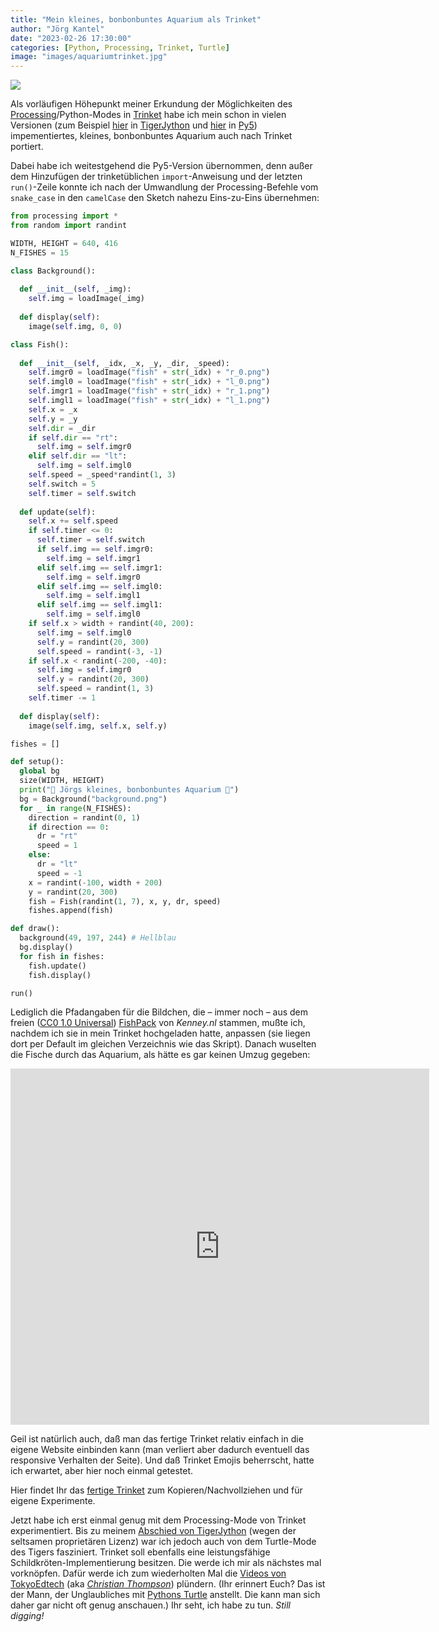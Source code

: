 ```yaml
---
title: "Mein kleines, bonbonbuntes Aquarium als Trinket"
author: "Jörg Kantel"
date: "2023-02-26 17:30:00"
categories: [Python, Processing, Trinket, Turtle]
image: "images/aquariumtrinket.jpg"
---
```


[![](images/aquariumtrinket-b.jpg)](https://www.flickr.com/photos/schockwellenreiter/52710952709/)

Als vorläufigen Höhepunkt meiner Erkundung der Möglichkeiten des [Processing](http://cognitiones.kantel-chaos-team.de/programmierung/creativecoding/processing/processing.html)/Python-Modes in [Trinket](http://cognitiones.kantel-chaos-team.de/programmierung/python/trinket.html) habe ich mein schon in vielen Versionen (zum Beispiel [hier](http://blog.schockwellenreiter.de/2022/01/2022010802.html) in [TigerJython](http://cognitiones.kantel-chaos-team.de/programmierung/python/tigerjython.html) und [hier](http://blog.schockwellenreiter.de/2022/11/2022112002.html) in [Py5](http://cognitiones.kantel-chaos-team.de/programmierung/creativecoding/processing/py5.html)) impementiertes, kleines, bonbonbuntes Aquarium auch nach Trinket portiert.

Dabei habe ich weitestgehend die Py5-Version übernommen, denn außer dem Hinzufügen der trinketüblichen `import`-Anweisung und der letzten `run()`-Zeile konnte ich nach der Umwandlung der Processing-Befehle vom `snake_case` in den `camelCase` den Sketch nahezu Eins-zu-Eins übernehmen:

~~~python
from processing import *
from random import randint

WIDTH, HEIGHT = 640, 416
N_FISHES = 15

class Background():
  
  def __init__(self, _img):
    self.img = loadImage(_img)
    
  def display(self):
    image(self.img, 0, 0)

class Fish():
  
  def __init__(self, _idx, _x, _y, _dir, _speed):
    self.imgr0 = loadImage("fish" + str(_idx) + "r_0.png")
    self.imgl0 = loadImage("fish" + str(_idx) + "l_0.png")
    self.imgr1 = loadImage("fish" + str(_idx) + "r_1.png")
    self.imgl1 = loadImage("fish" + str(_idx) + "l_1.png")
    self.x = _x
    self.y = _y
    self.dir = _dir
    if self.dir == "rt":
      self.img = self.imgr0
    elif self.dir == "lt":
      self.img = self.imgl0
    self.speed = _speed*randint(1, 3)
    self.switch = 5
    self.timer = self.switch
    
  def update(self):
    self.x += self.speed
    if self.timer <= 0:
      self.timer = self.switch
      if self.img == self.imgr0:
        self.img = self.imgr1
      elif self.img == self.imgr1:
        self.img = self.imgr0
      elif self.img == self.imgl0:
        self.img = self.imgl1
      elif self.img == self.imgl1:
        self.img = self.imgl0
    if self.x > width + randint(40, 200):
      self.img = self.imgl0
      self.y = randint(20, 300)
      self.speed = randint(-3, -1)
    if self.x < randint(-200, -40):
      self.img = self.imgr0
      self.y = randint(20, 300)
      self.speed = randint(1, 3)
    self.timer -= 1
 
  def display(self):
    image(self.img, self.x, self.y)

fishes = []

def setup():
  global bg
  size(WIDTH, HEIGHT)
  print("🐠 Jörgs kleines, bonbonbuntes Aquarium 🐡")
  bg = Background("background.png")
  for _ in range(N_FISHES):
    direction = randint(0, 1)
    if direction == 0:
      dr = "rt"
      speed = 1
    else:
      dr = "lt"
      speed = -1
    x = randint(-100, width + 200)
    y = randint(20, 300)
    fish = Fish(randint(1, 7), x, y, dr, speed)
    fishes.append(fish)

def draw():
  background(49, 197, 244) # Hellblau
  bg.display()
  for fish in fishes:
    fish.update()
    fish.display()

run()
~~~

Lediglich die Pfadangaben für die Bildchen, die -- immer noch -- aus dem freien ([CC0 1.0 Universal](https://creativecommons.org/publicdomain/zero/1.0/)) [FishPack](https://www.kenney.nl/assets/fish-pack) von *Kenney.nl* stammen, mußte ich, nachdem ich sie in mein Trinket hochgeladen hatte, anpassen (sie liegen dort per Default im gleichen Verzeichnis wie das Skript). Danach wuselten die Fische durch das Aquarium, als hätte es gar keinen Umzug gegeben:

<iframe src="https://trinket.io/embed/python/182652f95f?outputOnly=true&runOption=run&start=result" width="670" height="570" frameborder="0" marginwidth="0" marginheight="0" allowfullscreen></iframe>

Geil ist natürlich auch, daß man das fertige Trinket relativ einfach in die eigene Website einbinden kann (man verliert aber dadurch eventuell das responsive Verhalten der Seite). Und daß Trinket Emojis beherrscht, hatte ich erwartet, aber hier noch einmal getestet.

Hier findet Ihr das [fertige Trinket](https://trinket.io/python/182652f95f) zum Kopieren/Nachvollziehen und für eigene Experimente.

Jetzt habe ich erst einmal genug mit dem Processing-Mode von Trinket experimentiert. Bis zu meinem [Abschied von TigerJython](http://blog.schockwellenreiter.de/2022/10/2022103001.html) (wegen der seltsamen proprietären Lizenz) war ich jedoch auch von dem Turtle-Mode des Tigers fasziniert. Trinket soll ebenfalls eine leistungsfähige Schildkröten-Implementierung besitzen. Die werde ich mir als nächstes mal vorknöpfen. Dafür werde ich zum wiederholten Mal die [Videos von TokyoEdtech](https://www.youtube.com/@TokyoEdTech) (aka *[Christian Thompson](https://christianthompson.com/)*) plündern. (Ihr erinnert Euch? Das ist der Mann, der Unglaubliches mit [Pythons Turtle](http://cognitiones.kantel-chaos-team.de/programmierung/python/turtlepython.html) anstellt. Die kann man sich daher gar nicht oft genug anschauen.) Ihr seht, ich habe zu tun. *Still digging!*